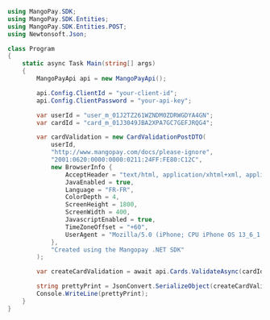 ```csharp .NET 
using MangoPay.SDK;
using MangoPay.SDK.Entities;
using MangoPay.SDK.Entities.POST;
using Newtonsoft.Json;

class Program
{
    static async Task Main(string[] args)
    {
        MangoPayApi api = new MangoPayApi();

        api.Config.ClientId = "your-client-id";
        api.Config.ClientPassword = "your-api-key";

        var userId = "user_m_01J2TZ261WZNDM0ZDRWGDYA4GN";
        var cardId = "card_m_01J3049JBA2XPA7GC7GEFJRQG4";

        var cardValidation = new CardValidationPostDTO(
            userId,
            "http://www.mangopay.com/docs/please-ignore",
            "2001:0620:0000:0000:0211:24FF:FE80:C12C",
            new BrowserInfo {
                AcceptHeader = "text/html, application/xhtml+xml, application/xml;q=0.9, /;q=0.8",
                JavaEnabled = true,
                Language = "FR-FR",
                ColorDepth = 4,
                ScreenHeight = 1800,
                ScreenWidth = 400,
                JavascriptEnabled = true,
                TimeZoneOffset = "+60",
                UserAgent = "Mozilla/5.0 (iPhone; CPU iPhone OS 13_6_1 like Mac OS X) AppleWebKit/605.1.15 (KHTML, like Gecko) Mobile/15E148"
            },
            "Created using the Mangopay .NET SDK"
        );

        var createCardValidation = await api.Cards.ValidateAsync(cardId, cardValidation);

        string prettyPrint = JsonConvert.SerializeObject(createCardValidation, Formatting.Indented);
        Console.WriteLine(prettyPrint);
    }
}
```